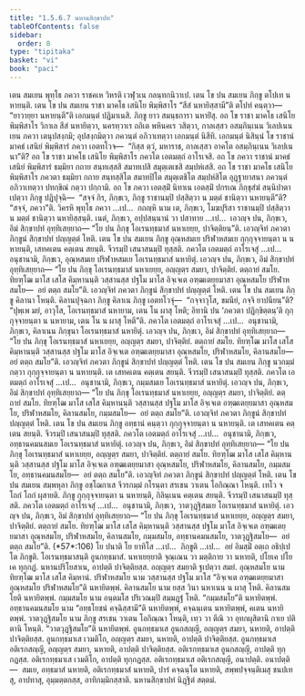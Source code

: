 ```yaml
---
title: "1.5.6.7 นหานสิกฺขาปท"
tableOfContents: false
sidebar:
  order: 8
type: "tipitaka"
basket: "vi"
book: "paci"
---
```



<DynamicBreadcrumb />

<Division number="357" book="paci">

<Paragraph number="1088" book="paci">
เตน สมเยน พุทฺโธ ภควา ราชคเห วิหรติ เวฬุวเน กลนฺทกนิวาเป. เตน โข ปน สมเยน ภิกฺขู ตโปเท นหายนฺติ. เตน โข ปน สมเยน ราชา มาคโธ เสนิโย พิมฺพิสาโร “สีสํ นหายิสฺสามี”ติ ตโปทํ คนฺตฺวา—  “ยาวายฺยา นหายนฺตี”ติ เอกมนฺตํ ปฏิมาเนสิ. ภิกฺขู ยาว สมนฺธการา นหายิํสุ. อถ โข ราชา มาคโธ เสนิโย พิมฺพิสาโร วิกาเล สีสํ นหายิตฺวา, นครทฺวาเร ถกิเต พหินคเร วสิตฺวา, กาลเสฺสว อสมฺภินฺเนน วิเลปเนน เยน ภควา เตนุปสงฺกมิ; อุปสงฺกมิตฺวา ภควนฺตํ อภิวาเทตฺวา เอกมนฺตํ นิสีทิ. เอกมนฺตํ นิสินฺนํ โข ราชานํ มาคธํ เสนิยํ พิมฺพิสารํ ภควา เอตทโวจ—  “กิสฺส ตฺวํ, มหาราช, กาลเสฺสว อาคโต อสมฺภินฺเนน วิเลปเนนา”ติ? อถ โข ราชา มาคโธ เสนิโย พิมฺพิสาโร ภควโต เอตมตฺถํ อาโรเจสิ. อถ โข ภควา ราชานํ มาคธํ เสนิยํ พิมฺพิสารํ ธมฺมิยา กถาย สนฺทเสฺสสิ สมาทเปสิ สมุตฺเตเชสิ สมฺปหํเสสิ. อถ โข ราชา มาคโธ เสนิโย พิมฺพิสาโร ภควตา ธมฺมิยา กถาย สนฺทสฺสิโต สมาทปิโต สมุตฺเตชิโต สมฺปหํสิโต อุฏฺฐายาสนา ภควนฺตํ อภิวาเทตฺวา ปทกฺขิณํ กตฺวา ปกฺกามิ.
</Paragraph>

<Paragraph number="1089" book="paci">
อถ โข ภควา เอตสฺมิํ นิทาเน เอตสฺมิํ ปกรเณ ภิกฺขุสํฆํ สนฺนิปาตาเปตฺวา ภิกฺขู ปฏิปุจฺฉิ—  “สจฺจํ กิร, ภิกฺขเว, ภิกฺขู ราชานมฺปิ ปสฺสิตฺวา น มตฺตํ ชานิตฺวา นหายนฺตี”ติ? “สจฺจํ, ภควา”ติ. วิครหิ พุทฺโธ ภควา …เป…  กถญฺหิ นาม เต, ภิกฺขเว, โมฆปุริสา ราชานมฺปิ ปสฺสิตฺวา น มตฺตํ ชานิตฺวา นหายิสฺสนฺติ. เนตํ, ภิกฺขเว, อปฺปสนฺนานํ วา ปสาทาย …เป…  เอวญฺจ ปน, ภิกฺขเว, อิมํ สิกฺขาปทํ อุทฺทิเสยฺยาถ—
</Paragraph>

<Paragraph number="1090" book="paci">
<Emphasis>“โย ปน ภิกฺขุ โอเรนทฺธมาสํ นหาเยยฺย, ปาจิตฺติยนฺ”</Emphasis>ติ.
</Paragraph>

<Paragraph number="1091" book="paci">
เอวญฺจิทํ ภควตา ภิกฺขูนํ สิกฺขาปทํ ปญฺญตฺตํ โหติ.
</Paragraph>

</Division>
<Division number="358" book="paci">

<Paragraph number="1092" book="paci">
เตน โข ปน สมเยน ภิกฺขู อุณฺหสมเย ปริฬาหสมเย กุกฺกุจฺจายนฺตา น นหายนฺติ, เสทคเตน คตฺเตน สยนฺติ. จีวรมฺปิ เสนาสนมฺปิ ทุสฺสติ. ภควโต เอตมตฺถํ อาโรเจสุํ …เป…  อนุชานามิ, ภิกฺขเว, อุณฺหสมเย ปริฬาหสมเย โอเรนทฺธมาสํ นหายิตุํ. เอวญฺจ ปน, ภิกฺขเว, อิมํ สิกฺขาปทํ อุทฺทิเสยฺยาถ—
</Paragraph>

<Paragraph number="1093" book="paci">
<Emphasis>“โย ปน ภิกฺขุ โอเรนทฺธมาสํ นหาเยยฺย, อญฺญตฺร สมยา, ปาจิตฺติยํ. ตตฺถายํ สมโย. ทิยฑฺโฒ มาโส เสโส คิมฺหานนฺติ วสฺสานสฺส ปฐโม มาโส อิจฺเจเต อฑฺฒเตยฺยมาสา อุณฺหสมโย ปริฬาหสมโย—  อยํ ตตฺถ สมโย”</Emphasis>ติ.
</Paragraph>

<Paragraph number="1094" book="paci">
เอวญฺจิทํ ภควตา ภิกฺขูนํ สิกฺขาปทํ ปญฺญตฺตํ โหติ.
</Paragraph>

</Division>
<Division number="359" book="paci">

<Paragraph number="1095" book="paci">
เตน โข ปน สมเยน ภิกฺขู คิลานา โหนฺติ. คิลานปุจฺฉกา ภิกฺขู คิลาเน ภิกฺขู เอตทโวจุํ—  “กจฺจาวุโส, ขมนียํ, กจฺจิ ยาปนียนฺ”ติ? “ปุพฺเพ มยํ, อาวุโส, โอเรนทฺธมาสํ นหายาม, เตน โน ผาสุ โหติ; อิทานิ ปน ‘ภควตา ปฏิกฺขิตฺตนฺ’ติ กุกฺกุจฺจายนฺตา น นหายาม, เตน โน น ผาสุ โหตี”ติ. ภควโต เอตมตฺถํ อาโรเจสุํ …เป…  อนุชานามิ, ภิกฺขเว, คิลาเนน ภิกฺขุนา โอเรนทฺธมาสํ นหายิตุํ. เอวญฺจ ปน, ภิกฺขเว, อิมํ สิกฺขาปทํ อุทฺทิเสยฺยาถ—
</Paragraph>

<Paragraph number="1096" book="paci">
<Emphasis>“โย ปน ภิกฺขุ โอเรนทฺธมาสํ นหาเยยฺย, อญฺญตฺร สมยา, ปาจิตฺติยํ. ตตฺถายํ สมโย. ทิยฑฺโฒ มาโส เสโส คิมฺหานนฺติ วสฺสานสฺส ปฐโม มาโส อิจฺเจเต อฑฺฒเตยฺยมาสา อุณฺหสมโย, ปริฬาหสมโย, คิลานสมโย—  อยํ ตตฺถ สมโย”</Emphasis>ติ.
</Paragraph>

<Paragraph number="1097" book="paci">
เอวญฺจิทํ ภควตา ภิกฺขูนํ สิกฺขาปทํ ปญฺญตฺตํ โหติ.
</Paragraph>

</Division>
<Division number="360" book="paci">

<Paragraph number="1098" book="paci">
เตน โข ปน สมเยน ภิกฺขู นวกมฺมํ กตฺวา กุกฺกุจฺจายนฺตา น นหายนฺติ. เต เสทคเตน คตฺเตน สยนฺติ. จีวรมฺปิ เสนาสนมฺปิ ทุสฺสติ. ภควโต เอตมตฺถํ อาโรเจสุํ …เป…  อนุชานามิ, ภิกฺขเว, กมฺมสมเย โอเรนทฺธมาสํ นหายิตุํ. เอวญฺจ ปน, ภิกฺขเว, อิมํ สิกฺขาปทํ อุทฺทิเสยฺยาถ—
</Paragraph>

<Paragraph number="1099" book="paci">
<Emphasis>“โย ปน ภิกฺขุ โอเรนทฺธมาสํ นหาเยยฺย, อญฺญตฺร สมยา, ปาจิตฺติยํ. ตตฺถายํ สมโย. ทิยฑฺโฒ มาโส เสโส คิมฺหานนฺติ วสฺสานสฺส ปฐโม มาโส อิจฺเจเต อฑฺฒเตยฺยมาสา อุณฺหสมโย, ปริฬาหสมโย, คิลานสมโย, กมฺมสมโย—  อยํ ตตฺถ สมโย”</Emphasis>ติ.
</Paragraph>

<Paragraph number="1100" book="paci">
เอวญฺจิทํ ภควตา ภิกฺขูนํ สิกฺขาปทํ ปญฺญตฺตํ โหติ.
</Paragraph>

</Division>
<Division number="361" book="paci">

<Paragraph number="1101" book="paci">
เตน โข ปน สมเยน ภิกฺขู อทฺธานํ คนฺตฺวา กุกฺกุจฺจายนฺตา น นหายนฺติ. เต เสทคเตน คตฺเตน สยนฺติ. จีวรมฺปิ เสนาสนมฺปิ ทุสฺสติ. ภควโต เอตมตฺถํ อาโรเจสุํ …เป…  อนุชานามิ, ภิกฺขเว, อทฺธานคมนสมเย โอเรนทฺธมาสํ นหายิตุํ. เอวญฺจ ปน, ภิกฺขเว, อิมํ สิกฺขาปทํ อุทฺทิเสยฺยาถ—
</Paragraph>

<Paragraph number="1102" book="paci">
<Emphasis>“โย ปน ภิกฺขุ โอเรนทฺธมาสํ นหาเยยฺย, อญฺญตฺร สมยา, ปาจิตฺติยํ. ตตฺถายํ สมโย. ทิยฑฺโฒ มาโส เสโส คิมฺหานนฺติ วสฺสานสฺส ปฐโม มาโส อิจฺเจเต อฑฺฒเตยฺยมาสา อุณฺหสมโย, ปริฬาหสมโย, คิลานสมโย, กมฺมสมโย, อทฺธานคมนสมโย—  อยํ ตตฺถ สมโย”</Emphasis>ติ.
</Paragraph>

<Paragraph number="1103" book="paci">
เอวญฺจิทํ ภควตา ภิกฺขูนํ สิกฺขาปทํ ปญฺญตฺตํ โหติ.
</Paragraph>

</Division>
<Division number="362" book="paci">

<Paragraph number="1104" book="paci">
เตน โข ปน สมเยน สมฺพหุลา ภิกฺขู อชฺโฌกาเส จีวรกมฺมํ กโรนฺตา สรเชน วาเตน โอกิณฺณา โหนฺติ. เทโว จ โถกํ โถกํ ผุสายติ. ภิกฺขู กุกฺกุจฺจายนฺตา น นหายนฺติ, กิลินฺเนน คตฺเตน สยนฺติ. จีวรมฺปิ เสนาสนมฺปิ ทุสฺสติ. ภควโต เอตมตฺถํ อาโรเจสุํ …เป…  อนุชานามิ, ภิกฺขเว, วาตวุฏฺฐิสมเย โอเรนทฺธมาสํ นหายิตุํ. เอวญฺจ ปน, ภิกฺขเว, อิมํ สิกฺขาปทํ อุทฺทิเสยฺยาถ—
</Paragraph>

</Division>
<Division number="363" book="paci">

<Paragraph number="1105" book="paci">
<Emphasis>“โย ปน ภิกฺขุ โอเรนทฺธมาสํ นหาเยยฺย, อญฺญตฺร สมยา, ปาจิตฺติยํ. ตตฺถายํ สมโย. ทิยฑฺโฒ มาโส เสโส คิมฺหานนฺติ วสฺสานสฺส ปฐโม มาโส อิจฺเจเต อฑฺฒเตยฺยมาสา อุณฺหสมโย, ปริฬาหสมโย, คิลานสมโย, กมฺมสมโย, อทฺธานคมนสมโย, วาตวุฏฺฐิสมโย—  อยํ ตตฺถ สมโย”</Emphasis>ติ. (*57*:<Emphasis>106</Emphasis>)
</Paragraph>

</Division>
<Division number="364" book="paci">

<Paragraph number="1106" book="paci">
<Emphasis>โย ปนา</Emphasis>ติ โย ยาทิโส …เป…  <Emphasis>ภิกฺขู</Emphasis>ติ …เป…  อยํ อิมสฺมิํ อตฺเถ อธิปฺเปโต ภิกฺขูติ.
</Paragraph>

<Paragraph number="1107" book="paci">
<Emphasis>โอเรนทฺธมาสนฺ</Emphasis>ติ อูนกทฺธมาสํ.
</Paragraph>

<Paragraph number="1108" book="paci">
<Emphasis>นหาเยยฺยา</Emphasis>ติ จุณฺเณน วา มตฺติกาย วา นหายติ, ปโยเค ปโยเค ทุกฺกฏํ. นหานปริโยสาเน, อาปตฺติ ปาจิตฺติยสฺส.
</Paragraph>

<Paragraph number="1109" book="paci">
<Emphasis>อญฺญตฺร สมยา</Emphasis>ติ ฐเปตฺวา สมยํ.
</Paragraph>

<Paragraph number="1110" book="paci">
<Emphasis>อุณฺหสมโย</Emphasis> นาม ทิยฑฺโฒ มาโส เสโส คิมฺหานํ. <Emphasis>ปริฬาหสมโย</Emphasis> นาม วสฺสานสฺส ปฐโม มาโส “อิจฺเจเต อฑฺฒเตยฺยมาสา อุณฺหสมโย ปริฬาหสมโย”ติ นหายิตพฺพํ.
</Paragraph>

<Paragraph number="1111" book="paci">
<Emphasis>คิลานสมโย</Emphasis> นาม ยสฺส วินา นหาเนน น ผาสุ โหติ. คิลานสมโยติ นหายิตพฺพํ.
</Paragraph>

<Paragraph number="1112" book="paci">
<Emphasis>กมฺมสมโย</Emphasis> นาม อนฺตมโส ปริเวณมฺปิ สมฺมฏฺฐํ โหติ. “กมฺมสมโย”ติ นหายิตพฺพํ.
</Paragraph>

<Paragraph number="1113" book="paci">
<Emphasis>อทฺธานคมนสมโย</Emphasis> นาม “อทฺธโยชนํ คจฺฉิสฺสามี”ติ นหายิตพฺพํ, คจฺฉนฺเตน นหายิตพฺพํ, คเตน นหายิตพฺพํ.
</Paragraph>

<Paragraph number="1114" book="paci">
<Emphasis>วาตวุฏฺฐิสมโย</Emphasis> นาม ภิกฺขู สรเชน วาเตน โอกิณฺณา โหนฺติ, เทฺว วา ตีณิ วา อุทกผุสิตานิ กาเย ปติตานิ โหนฺติ. “วาตวุฏฺฐิสมโย”ติ นหายิตพฺพํ.
</Paragraph>

</Division>
<Division number="365" book="paci">

<Paragraph number="1115" book="paci">
อูนกทฺธมาเส อูนกสญฺญี, อญฺญตฺร สมยา, นหายติ, อาปตฺติ ปาจิตฺติยสฺส. อูนกทฺธมาเส เวมติโก, อญฺญตฺร สมยา, นหายติ, อาปตฺติ ปาจิตฺติยสฺส. อูนกทฺธมาเส อติเรกสญฺญี, อญฺญตฺร สมยา, นหายติ, อาปตฺติ ปาจิตฺติยสฺส.
</Paragraph>

<Paragraph number="1116" book="paci">
อติเรกทฺธมาเส อูนกสญฺญี, อาปตฺติ ทุกฺกฏสฺส. อติเรกทฺธมาเส เวมติโก, อาปตฺติ ทุกฺกฏสฺส. อติเรกทฺธมาเส อติเรกสญฺญี, อนาปตฺติ.
</Paragraph>

</Division>
<Division number="366" book="paci">

<Paragraph number="1117" book="paci">
อนาปตฺติ—  สมเย, อทฺธมาสํ นหายติ, อติเรกทฺธมาสํ นหายติ, ปารํ คจฺฉนฺโต นหายติ, สพฺพปจฺจนฺติเมสุ ชนปเทสุ, อาปทาสุ, อุมฺมตฺตกสฺส, อาทิกมฺมิกสฺสาติ.

</Paragraph>
</Division>

<Paragraph number="1118" type="center" book="paci">
นหานสิกฺขาปทํ นิฏฺฐิตํ สตฺตมํ.
</Paragraph>